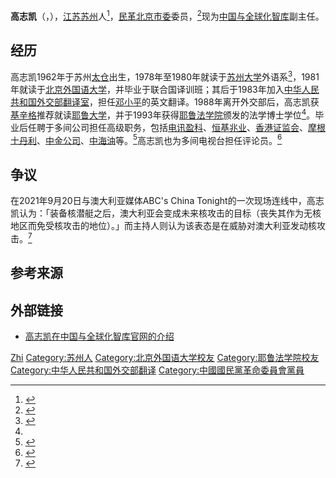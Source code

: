 {{Infobox person
| name               = 高志凯<br>Victor Gao
| image = Victor Gao, Vice President, Center for China & Globalization, China - cropped.jpg
| caption =
| education          = 英国文学学士<br>英国文学硕士<br>研究生院政治学文学硕士<br>法学博士
| alma_mater         = [[苏州大学|苏州大学]]<br>[[北京外国语大学|北京外国语大学]]<br>[[耶鲁大学|耶鲁大学]]<br>[[耶鲁法学院|耶鲁法学院]]
| occupation         = 外交翻译<br>国际关系专家
}}

'''高志凯'''（{{lang-en|Victor Gao}}，{{bd|1962年|||}}），[[江苏省|江苏]][[苏州市|苏州]]人<ref>{{cite website|url=https://xyh.bfsu.edu.cn/info/1025/1595.htm |title=鸿鹄志高远——访高志凯校友（大和资本市场香港有限公司中国区主席） |date=2018-10-23 |access-date=2021-02-15 |work=北外校友会}}</ref>，[[中国国民党革命委员会|民革]][[中国国民党革命委员会北京市委员会|北京市委]]委员，<ref>{{cite web |title=京华人物： 高志凯 |url=http://www.bjtzb.org.cn/wwwroot/sdtyzx/publish/article/11/15328.shtml |website=北京市委统战部 |accessdate=2021-02-15 |date=2014-12-24 }}</ref>现为[[中国与全球化智库|中国与全球化智库]]副主任。

== 经历 ==
高志凯1962年于苏州[[太仓市|太仓]]出生，1978年至1980年就读于[[苏州大学|苏州大学]]外语系<ref name="yinj">{{cite news|url=https://news.sina.cn/gn/2014-01-23/detail-iazpqypr0062822.d.html?from=wap |title=翻译高志凯忆邓小平：紧迫感危机感下选改革开放 |author=尹洁 |work=[[人民日报|人民日报]]《环球人物》周刊 |agency=新浪网|date=2014-02-08 |access-date=2021-02-15}}</ref>，1981年就读于[[北京外国语大学|北京外国语大学]]，并毕业于联合国译训班；其后于1983年加入[[中华人民共和国外交部|中华人民共和国外交部]][[中华人民共和国外交部翻译司|翻译室]]，担任[[邓小平|邓小平]]的英文翻译。1988年离开外交部后，高志凯获[[基辛格|基辛格]]推荐就读[[耶鲁大学|耶鲁大学]]，并于1993年获得[[耶鲁法学院|耶鲁法学院]]颁发的法学博士学位<ref name="yinj" />。毕业后任聘于多间公司担任高级职务，包括[[电讯盈科|电讯盈科]]、[[恒基兆业|恒基兆业]]、[[香港证监会|香港证监会]]、[[摩根士丹利|摩根士丹利]]、[[中金公司|中金公司]]、[[中海油|中海油]]等。<ref>{{cite website|url=http://www.cnpubg.com/news/2019/0918/44381.shtml |title=高志凯与1977年的那场高考 |author=董琦 |work=[[中国出版集团|中国出版集团]] |date=2019-09-18 |access-date=2021-02-15 }}</ref>高志凯也为多间电视台担任评论员。<ref>{{cite news |title=高志凯：中国能源安全研究所所长、北斗产业促进会副会长 |url=https://world.huanqiu.com/article/9CaKrnJZaRJ |accessdate=2021-02-15 |work=环球网 |date=2016-12-15}}</ref>

== 争议 ==
在2021年9月20日与澳大利亚媒体ABC's China Tonight的一次现场连线中，高志凯认为：「装备核潜艇之后，澳大利亚会变成未来核攻击的目标（丧失其作为无核地区而免受核攻击的地位）。」而主持人则认为该表态是在威胁对澳大利亚发动核攻击。<ref>{{cite website|url=https://www.abc.net.au/news/2021-09-20/victor-gao-on-australia%E2%80%99s-nuclear-submarines-deal/13550288 |title=VIDEO: Victor Gao on Australia’s nuclear submarines deal |date=2021-09-10 |access-date=2021-09-21 |work=ABC News}}</ref>

== 参考来源 ==
{{reflist}}

== 外部链接 ==
*[http://www.ccg.org.cn/archives/55265 高志凯在中国与全球化智库官网的介绍]

{{DEFAULTSORT:gao zhikai}}
[[Category:高姓|Zhi]]
[[Category:苏州人|Category:苏州人]]
[[Category:北京外国语大学校友|Category:北京外国语大学校友]]
[[Category:耶鲁法学院校友|Category:耶鲁法学院校友]]
[[Category:中华人民共和国外交部翻译|Category:中华人民共和国外交部翻译]]
[[Category:中國國民黨革命委員會黨員|Category:中國國民黨革命委員會黨員]]